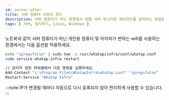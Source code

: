```yaml
---
id: server-other
title: 서버 컴퓨터 이외의 경우
description: 서버 컴퓨터가 아닌 환경에서 와탭 서버 모니터링 에이전트를 설치하는 방법을 제공합니다.
tags: [ 서버, 설치하기, Linux, Windows ]
---
```



노트북과 같이 서버 컴퓨터가 아닌 개인용 컴퓨터 및 아이피가 변하는 wifi를 사용하는 환경에서는 다음 옵션을 적용하세요. 

<Tabs>
<TabItem value="lx" label="Linux">

```bash title=SH
echo "ipreg=false" | sudo tee -a /usr/whatap/infra/conf/whatap.conf
sudo service whatap-infra restart
```

</TabItem>
<TabItem value="wd" label="Windows">

```bash title='SH' {2,3}
// 관리자 권한 파워쉘에서 다음 명령을 실행하세요.
Add-Content "c:\Program Files\WhatapInfra\whatap.conf" "ipreg=false"
Restart-Service "Whatap Infra"
```

</TabItem>
</Tabs> 

:::note
IP가 변경될 때마다 자동으로 다시 등록되지 않아 편리하게 사용할 수 있습니다.
:::